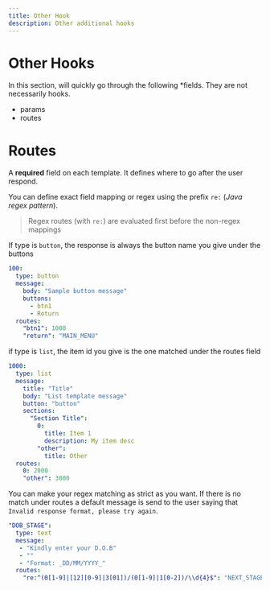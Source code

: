 ```yaml
---
title: Other Hook
description: Other additional hooks
---
```


# Other Hooks
In this section, will quickly go through the following *fields. They are not necessarily hooks.
- params
- routes

# Routes
A **required** field on each template. It defines where to go after the user respond.

You can define exact field mapping or regex using the prefix `re:` (*Java regex pattern*).

> Regex routes (with `re:`) are evaluated first before the non-regex mappings

If type is `button`, the response is always the button name you give under the buttons

```yaml
100:
  type: button
  message:
    body: "Sample button message"
    buttons:
      - btn1
      - Return
  routes:
    "btn1": 1000
    "return": "MAIN_MENU"
```

if type is `list`, the item id you give is the one matched under the routes field

```yaml
1000:
  type: list
  message:
    title: "Title"
    body: "List template message"
    button: "button"
    sections:
      "Section Title":
        0:
          title: Item 1
          description: My item desc
        "other":
          title: Other
  routes:
    0: 2000
    "other": 3000
```

You can make your regex matching as strict as you want. If there is no match under routes a default message is send to the user
saying that `Invalid response format, please try again`.

```yaml
"DOB_STAGE":
  type: text
  message:
   - "Kindly enter your D.O.B"
   - ""
   - "Format: _DD/MM/YYYY_"
  routes:
    "re:^(0[1-9]|[12][0-9]|3[01])/(0[1-9]|1[0-2])/\\d{4}$": "NEXT_STAGE"
```